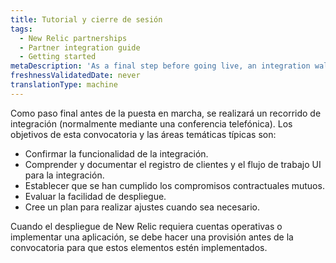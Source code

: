 ```yaml
---
title: Tutorial y cierre de sesión
tags:
  - New Relic partnerships
  - Partner integration guide
  - Getting started
metaDescription: 'As a final step before going live, an integration walkthrough for New Relic partners will be performed (typically via conference call).'
freshnessValidatedDate: never
translationType: machine
---
```


Como paso final antes de la puesta en marcha, se realizará un recorrido de integración (normalmente mediante una conferencia telefónica). Los objetivos de esta convocatoria y las áreas temáticas típicas son:

* Confirmar la funcionalidad de la integración.
* Comprender y documentar el registro de clientes y el flujo de trabajo UI para la integración.
* Establecer que se han cumplido los compromisos contractuales mutuos.
* Evaluar la facilidad de despliegue.
* Cree un plan para realizar ajustes cuando sea necesario.

Cuando el despliegue de New Relic requiera cuentas operativas o implementar una aplicación, se debe hacer una provisión antes de la convocatoria para que estos elementos estén implementados.
